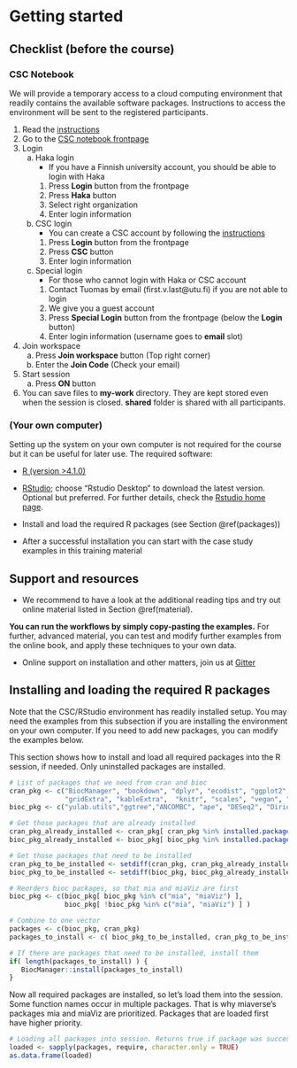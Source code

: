 # Getting started {#start}

## Checklist (before the course)

### CSC Notebook

We will provide a temporary access to a cloud computing environment
that readily contains the available software packages. Instructions to access 
the environment will be sent to the registered participants. 

1. Read the [instructions](https://docs.csc.fi/cloud/csc_notebooks/guide_for_students/)
2. Go to the [CSC notebook frontpage](https://notebooks-beta.rahtiapp.fi/welcome)
3. Login
    a. Haka login
        * If you have a Finnish university account, you should be able to login with Haka
        1. Press **Login** button from the frontpage
        2. Press **Haka** button
        3. Select right organization
        4. Enter login information
    b. CSC login
        * You can create a CSC account by following the [instructions](https://research.csc.fi/accounts-and-projects)
        1. Press **Login** button from the frontpage
        2. Press **CSC** button
        3. Enter login information
    c. Special login
        * For those who cannot login with Haka or CSC account
        1. Contact Tuomas by email (first.v.last@utu.fi)  if you are not able to login
        2. We give you a guest account
        3. Press **Special Login** button from the frontpage (below the **Login** button)
        4. Enter login information (username goes to **email** slot)
4. Join workspace
    a. Press **Join workspace** button (Top right corner)
    b. Enter the **Join Code** (Check your email)
5. Start session
    a. Press **ON** button
6. You can save files to **my-work** directory. They are kept stored even when the session is closed. **shared** folder is shared with all participants.

    
### (Your own computer)

Setting up the system on your own computer is not required for the
course but it can be useful for later use. The required software:

* [R (version >4.1.0)](https://www.r-project.org/) 

* [RStudio](https://www.rstudio.com/products/rstudio/download/);
  choose "Rstudio Desktop" to download the latest version. Optional
  but preferred. For further details, check the [Rstudio home
  page](https://www.rstudio.com/).

* Install and load the required R packages (see Section \@ref(packages))

* After a successful installation you can start with the
  case study examples in this training material


## Support and resources

 * We recommend to have a look at the additional reading tips and try out online material listed in Section \@ref(material).

**You can run the workflows by simply copy-pasting the examples.** For
further, advanced material, you can test and modify further examples
from the online book, and apply these techniques to your own data.

 * Online support on installation and other matters, join us at [Gitter](https://gitter.im/microbiome/miaverse?utm_source=badge&utm_medium=badge&utm_campaign=pr-badge&utm_content=badge)


## Installing and loading the required R packages {#packages}

Note that the CSC/RStudio environment has readily installed setup. You
may need the examples from this subsection if you are installing the
environment on your own computer. If you need to add new packages, you
can modify the examples below.

This section shows how to install and load all required packages into
the R session, if needed. Only uninstalled packages are installed.

```r
# List of packages that we need from cran and bioc 
cran_pkg <- c("BiocManager", "bookdown", "dplyr", "ecodist", "ggplot2", 
              "gridExtra", "kableExtra",  "knitr", "scales", "vegan", "matrixStats")
bioc_pkg <- c("yulab.utils","ggtree","ANCOMBC", "ape", "DESeq2", "DirichletMultinomial", "mia", "miaViz")

# Get those packages that are already installed
cran_pkg_already_installed <- cran_pkg[ cran_pkg %in% installed.packages() ]
bioc_pkg_already_installed <- bioc_pkg[ bioc_pkg %in% installed.packages() ]

# Get those packages that need to be installed
cran_pkg_to_be_installed <- setdiff(cran_pkg, cran_pkg_already_installed)
bioc_pkg_to_be_installed <- setdiff(bioc_pkg, bioc_pkg_already_installed)

# Reorders bioc packages, so that mia and miaViz are first
bioc_pkg <- c(bioc_pkg[ bioc_pkg %in% c("mia", "miaViz") ], 
              bioc_pkg[ !bioc_pkg %in% c("mia", "miaViz") ] ) 

# Combine to one vector
packages <- c(bioc_pkg, cran_pkg)
packages_to_install <- c( bioc_pkg_to_be_installed, cran_pkg_to_be_installed )
```

```r
# If there are packages that need to be installed, install them 
if( length(packages_to_install) ) {
   BiocManager::install(packages_to_install)
}
```

Now all required packages are installed, so let's load them into the session.
Some function names occur in multiple packages. That is why miaverse's packages
mia and miaViz are prioritized. Packages that are loaded first have higher priority.

```r
# Loading all packages into session. Returns true if package was successfully loaded.
loaded <- sapply(packages, require, character.only = TRUE)
as.data.frame(loaded)
```

